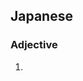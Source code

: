 ==Japanese==
{{ja-kanjitab|じ|あ|yomi=on}}

===Adjective===
{{ja-adj|じあ}}

# {{lb|ja|chemistry}} {{l|en|hypo-}} {{l|en|-ous}}